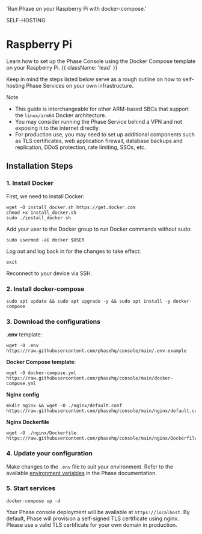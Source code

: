 
  'Run Phase on your Raspberry Pi with docker-compose.'

<Tag variant="small">SELF-HOSTING</Tag>


# Raspberry Pi

Learn how to set up the Phase Console using the Docker Compose template on your Raspberry Pi. {{ className: 'lead' }}

Keep in mind the steps listed below serve as a rough outline on how to self-hosting Phase Services on your own infrastructure.

Note
- This guide is interchangeable for other ARM-based SBCs that support the `linux/arm64` Docker architecture.
- You may consider running the Phase Service behind a VPN and not exposing it to the internet directly.
- For production use, you may need to set up additional components such as TLS certificates, web application firewall, database backups and replication, DDoS protection, rate limiting, SSOs, etc.

## Installation Steps

### 1. Install Docker

First, we need to install Docker:

```fish
wget -O install_docker.sh https://get.docker.com
chmod +x install_docker.sh
sudo ./install_docker.sh
```

Add your user to the Docker group to run Docker commands without sudo:

```fish
sudo usermod -aG docker $USER
```

Log out and log back in for the changes to take effect:

```fish
exit
```

Reconnect to your device via SSH.

### 2. Install docker-compose

```fish
sudo apt update && sudo apt upgrade -y && sudo apt install -y docker-compose
```

### 3. Download the configurations

**.env** template:
```fish
wget -O .env https://raw.githubusercontent.com/phasehq/console/main/.env.example
```

**Docker Compose template**:
```fish
wget -O docker-compose.yml https://raw.githubusercontent.com/phasehq/console/main/docker-compose.yml
```

**Nginx config**
```fish
mkdir nginx && wget -O ./nginx/default.conf https://raw.githubusercontent.com/phasehq/console/main/nginx/default.conf
```

**Nginx Dockerfile**
```fish
wget -O ./nginx/Dockerfile https://raw.githubusercontent.com/phasehq/console/main/nginx/Dockerfile
```

### 4. Update your configuration

Make changes to the `.env` file to suit your environment. Refer to the available [environment variables](https://docs.phase.dev/self-hosting/configuration/envars) in the Phase documentation.

### 5. Start services

```fish
docker-compose up -d
```

Your Phase console deployment will be available at `https://localhost`. By default, Phase will provision a self-signed TLS certificate using nginx. Please use a valid TLS certificate for your own domain in production.

